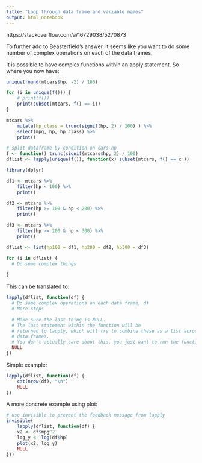 ```yaml
---
title: "Loop through data frame and variable names"
output: html_notebook
---
```


https://stackoverflow.com/a/16729038/5270873

To further add to Beasterfield's answer, it seems like you want to do some number of complex operations on each of the data frames.

It is possible to have complex functions within an apply statement. So where you now have:

```r
unique(round(mtcars$hp, -2) / 100)
```

```r
for (i in unique(f())) {
    # print(f())
    print(subset(mtcars, f() == i))
}
```

```r
mtcars %>% 
    mutate(hp_class = trunc(signif(hp, 2) / 100) ) %>% 
    select(mpg, hp, hp_class) %>% 
    print()
```

```r
# split dataframe by condition on cars hp
f <- function() trunc(signif(mtcars$hp, 2) / 100)
dflist <- lapply(unique(f()), function(x) subset(mtcars, f() == x ))
```






```r
library(dplyr)

df1 <- mtcars %>% 
    filter(hp < 100) %>% 
    print()

df2 <- mtcars %>% 
    filter(hp >= 100 & hp < 200) %>% 
    print()

df3 <- mtcars %>% 
    filter(hp >= 200 & hp < 300) %>% 
    print()

dflist <- list(hp100 = df1, hp200 = df2, hp300 = df3)
```


```r
for (i in dflist) {
  # Do some complex things
    
}
```

This can be translated to:

```r
lapply(dflist, function(df) {
  # Do some complex operations on each data frame, df
  # More steps

  # Make sure the last thing is NULL. 
  # The last statement within the function will be
  # returned to lapply, which will try to combine these as a list across all 
  # data frames.
  # You don't actually care about this, you just want to run the function.
  NULL
})
```

Simple example:

```r
lapply(dflist, function(df) {
    cat(nrow(df), "\n")
    NULL
})
```

A more concrete example using plot:

```r
# use invisible to prevent the feedback message from lapply
invisible(
    lapply(dflist, function(df) {
    x2 <- df$mpg^2
    log_y <- log(df$hp)
    plot(x2, log_y)
    NULL
}))
```

